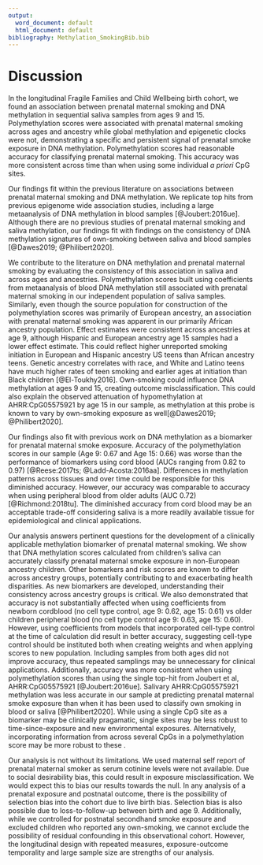 ```yaml
---
output:
  word_document: default
  html_document: default
bibliography: Methylation_SmokingBib.bib
---
```


# Discussion

In the longitudinal Fragile Families and Child Wellbeing birth cohort, we found an association between prenatal maternal smoking and DNA methylation in sequential saliva samples from ages 9 and 15. Polymethylation scores were associated with prenatal maternal smoking across ages and ancestry while global methylation and epigenetic clocks were not, demonstrating a specific and persistent signal of prenatal smoke exposure in DNA methylation. Polymethylation scores had reasonable accuracy for classifying prenatal maternal smoking. This accuracy was more consistent across time than when using some individual *a priori* CpG sites.

Our findings fit within the previous literature on associations between prenatal maternal smoking and DNA methylation. We replicate top hits from previous epigenome wide association studies, including a large metaanalysis of DNA methylation in blood samples [@Joubert:2016ue]. Although there are no previous studies of prenatal maternal smoking and saliva methylation, our findings fit with findings on the consistency of DNA methylation signatures of own-smoking between saliva and blood samples [@Dawes2019; @Philibert2020].

We contribute to the literature on DNA methylation and prenatal maternal smoking by evaluating the consistency of this association in saliva and across ages and ancestries. Polymethylation scores built using coefficients from metaanalysis of blood DNA methylation still associated with prenatal maternal smoking in our independent population of saliva samples. Similarly, even though the source population for construction of the polymethylation scores was primarily of European ancestry, an association with prenatal maternal smoking was apparent in our primarily African ancestry population. Effect estimates were consistent across ancestries at age 9, although Hispanic and European ancestry age 15 samples had a lower effect estimate. This could reflect higher unreported smoking initiation in European and Hispanic ancestry US teens than African ancestry teens. Genetic ancestry correlates with race, and White and Latino teens have much higher rates of teen smoking and earlier ages at initiation than Black children [@El-Toukhy2016]. Own-smoking could influence DNA methylation at ages 9 and 15, creating outcome misclassification. This could also explain the observed attenuation of hypomethylation at AHRR:CpG05575921 by age 15 in our sample, as methylation at this probe is known to vary by own-smoking exposure as well[@Dawes2019; @Philibert2020].

Our findings also fit with previous work on DNA methylation as a biomarker for prenatal maternal smoke exposure. Accuracy of the polymethylation scores in our sample (Age 9: 0.67 and Age 15: 0.66) was worse than the performance of biomarkers using cord blood (AUCs ranging from 0.82 to 0.97) [@Reese:2017ts; @Ladd-Acosta:2016aa]. Differences in methylation patterns across tissues and over time could be responsible for this diminished accuracy. However, our accuracy was comparable to accuracy when using peripheral blood from older adults (AUC 0.72) [@Richmond:2018tu]. The diminished accuracy from cord blood may be an acceptable trade-off considering saliva is a more readily available tissue for epidemiological and clinical applications.

Our analysis answers pertinent questions for the development of a clinically applicable methylation biomarker of prenatal maternal smoking. We show that DNA methylation scores calculated from children's saliva can accurately classify prenatal maternal smoke exposure in non-European ancestry children. Other bomarkers and risk scores are known to differ across ancestry groups, potentially contributing to and exacerbating health disparities. As new biomarkers are developed, understanding their consistency across ancestry groups is critical. We also demonstrated that accuracy is not substantially affected when using coefficients from newborn cordblood (no cell type control, age 9: 0.62, age 15: 0.61) vs older children peripheral blood (no cell type control age 9: 0.63, age 15: 0.60). However, using coefficients from models that incorporated cell-type control at the time of calculation did result in better accuracy, suggesting cell-type control should be instituted both when creating weights and when applying scores to new population. Including samples from both ages did not improve accuracy, thus repeated samplings may be unnecessary for clinical applications. Additionally, accuracy was more consistent when using polymethylation scores than using the single top-hit from Joubert et al, AHRR:CpG05575921 [@Joubert:2016ue]. Salivary AHRR:CpG05575921 methylation was less accurate in our sample at predicting prenatal maternal smoke exposure than when it has been used to classify own smoking in blood or saliva [@Philibert2020]. While using a single CpG site as a biomarker may be clinically pragamatic, single sites may be less robust to time-since-exposure and new environmental exposures. Alternatively, incorporating information from across several CpGs in a polymethylation score may be more robust to these .

Our analysis is not without its limitations. We used maternal self report of prenatal maternal smoker as serum cotinine levels were not available. Due to social desirability bias, this could result in exposure misclassification. We would expect this to bias our results towards the null. In any analysis of a prenatal exposure and postnatal outcome, there is the possibility of selection bias into the cohort due to live birth bias. Selection bias is also possible due to loss-to-follow-up between birth and age 9. Additionally, while we controlled for postnatal secondhand smoke exposure and excluded children who reported any own-smoking, we cannot exclude the possibility of residual confounding in this observational cohort. However, the longitudinal design with repeated measures, exposure-outcome temporality and large sample size are strengths of our analysis.


